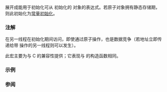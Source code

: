 {{title|ATOMIC_VAR_INIT}}
{{cpp/thread/navbar}}
{{dcl begin}}
{{dcl header | atomic}}
{{dcl | since=c++11 | deprecated=c++20 |
#define ATOMIC_VAR_INIT(value) /* 由实现定义 */
}}
{{dcl end}}

展开成能用于初始化可从 {{tt|value}} 初始化的 {{lc|std::atomic}} 对象的表达式。若原子对象拥有静态存储期，则此初始化为[[cpp/language/constant_initialization|常量初始化]]。

===注解===
在另一线程在初始化期间访问，即使通过原子操作，也是数据竞争（若地址立即传递给带 {{lc|std::memory_order_relaxed}} 操作的另一线程则可以发生）。

此宏主要为与 C 的兼容性提供；它表现与 {{lc|std::atomic}} 的构造函数相同。

===示例===
{{example
 | 
 | code=
#include &lt;atomic&gt;
#include &lt;iostream&gt;

int main()
{
    std::atomic&lt;int&gt; a = ATOMIC_VAR_INIT(1);
    // std::atomic&lt;int&gt; a(1);   // 仅 C++ 的替用品
    std::cout &lt;&lt; "Initialized std::atomic&lt;int&gt; as: " &lt;&lt; a &lt;&lt; '\n';
}
 | output=
Initialized std::atomic&lt;int&gt; as: 1
}}

===参阅===
{{dsc begin}}
{{dsc inc | cpp/atomic/dsc atomic_init}}
{{dsc inc | cpp/atomic/atomic/dsc constructor}}
{{dsc see c | c/atomic/ATOMIC_VAR_INIT}}
{{dsc end}}

{{langlinks|de|en|es|fr|it|ja|pt|ru}}